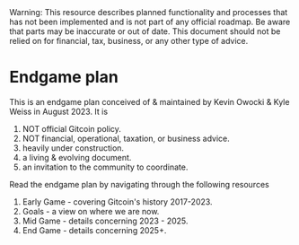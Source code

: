 
<Callout type="warning">
  Warning: This resource describes planned functionality and processes that has
  not been implemented and is not part of any official roadmap. Be aware that parts may be inaccurate or out of
  date.  This document should not be relied on for financial, tax, business, or any other type of advice.
</Callout>

# Endgame plan

This is an endgame plan conceived of & maintained by Kevin Owocki & Kyle Weiss in August 2023.  It is 

1. NOT official Gitcoin policy.
2. NOT financial, operational, taxation, or business advice.
2. heavily under construction.
3. a living & evolving document.
4. an invitation to the community to coordinate. 

Read the endgame plan by navigating through the following resources

1. Early Game - covering Gitcoin's history 2017-2023.
2. Goals - a view on where we are now.
3. Mid Game - details concerning 2023 - 2025.
4. End Game - details concerning 2025+.